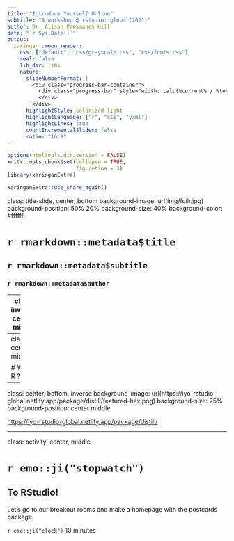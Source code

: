 ```yaml
---
title: "Introduce Yourself Online"
subtitle: "A workshop @ rstudio::global(2021)"
author: Dr. Alison Presmanes Hill
date: "`r Sys.Date()`"
output:
  xaringan::moon_reader:
    css: ["default", "css/grayscale.css", "css/fonts.css"]
    seal: false 
    lib_dir: libs
    nature:
      slideNumberFormat: |
        <div class="progress-bar-container">
          <div class="progress-bar" style="width: calc(%current% / %total% * 100%);">
          </div>
        </div>
      highlightStyle: solarized-light
      highlightLanguage: ["r", "css", "yaml"]
      highlightLines: true
      countIncrementalSlides: false
      ratio: "16:9"
---
```


```r
options(htmltools.dir.version = FALSE)
knitr::opts_chunk$set(collapse = TRUE,
                      fig.retina = 3)
library(xaringanExtra)
```

```r
xaringanExtra::use_share_again()
```

class: title-slide, center, bottom
background-image: url(img/foilr.jpg)
background-position: 50% 20%
background-size: 40%
background-color: #ffffff

# `r rmarkdown::metadata$title`

## `r rmarkdown::metadata$subtitle`

### `r rmarkdown::metadata$author`

---
class: inverse, center, middle

# Why R?

---
class: center, middle

# Why R ?


---
class: center, bottom, inverse
background-image: url(https://iyo-rstudio-global.netlify.app/package/distill/featured-hex.png)
background-size: 25%
background-position: center middle


<https://iyo-rstudio-global.netlify.app/package/distill/>

---
class: activity, center, middle

# `r emo::ji("stopwatch")`

## To RStudio!

Let’s go to our breakout rooms and make a homepage with the postcards package.

`r emo::ji("clock")` 10 minutes
